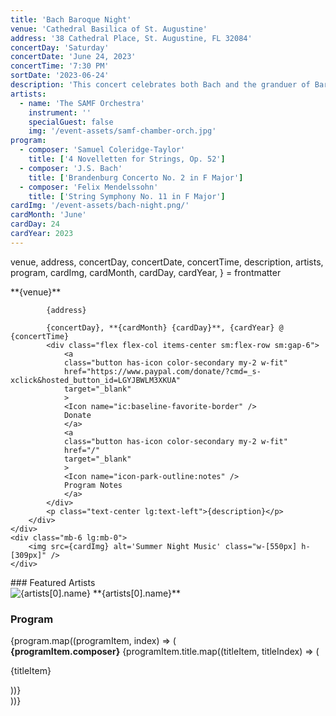 ```yaml
---
title: 'Bach Baroque Night'
venue: 'Cathedral Basilica of St. Augustine'
address: '38 Cathedral Place, St. Augustine, FL 32084'
concertDay: 'Saturday'
concertDate: 'June 24, 2023'
concertTime: '7:30 PM'
sortDate: '2023-06-24'
description: 'This concert celebrates both Bach and the granduer of Baroque music as we kick off the first night in our 3 Bs Series. The SAMF Chamber Orchestra makes its season debut.'
artists:
  - name: 'The SAMF Orchestra'
    instrument: ''
    specialGuest: false
    img: '/event-assets/samf-chamber-orch.jpg'
program:
  - composer: 'Samuel Coleridge-Taylor'
    title: ['4 Novelletten for Strings, Op. 52']
  - composer: 'J.S. Bach'
    title: ['Brandenburg Concerto No. 2 in F Major']
  - composer: 'Felix Mendelssohn'
    title: ['String Symphony No. 11 in F Major']
cardImg: '/event-assets/bach-night.png/'
cardMonth: 'June'
cardDay: 24
cardYear: 2023
---
```


  venue,
  address,
  concertDay,
  concertDate,
  concertTime,
  description,
  artists,
  program,
  cardImg,
  cardMonth,
  cardDay,
  cardYear,
} = frontmatter

<div class="flex flex-col-reverse items-center lg:flex-row justify-between">
    <div>
        <div class="flex flex-col gap-4 max-w-[560px] items-center lg:items-start text-center sm:text-left">
            **{venue}**
            
            {address}

            {concertDay}, **{cardMonth} {cardDay}**, {cardYear} @ {concertTime}
            <div class="flex flex-col items-center sm:flex-row sm:gap-6">
                <a
                class="button has-icon color-secondary my-2 w-fit"
                href="https://www.paypal.com/donate/?cmd=_s-xclick&hosted_button_id=LGYJBWLM3XKUA"
                target="_blank"
                >
                <Icon name="ic:baseline-favorite-border" />
                Donate
                </a>
                <a
                class="button has-icon color-secondary my-2 w-fit"
                href="/"
                target="_blank"
                >
                <Icon name="icon-park-outline:notes" />
                Program Notes
                </a>
            </div>
            <p class="text-center lg:text-left">{description}</p>
        </div>
    </div>
    <div class="mb-6 lg:mb-0">
        <img src={cardImg} alt='Summer Night Music' class="w-[550px] h-[309px]" />
    </div>

</div>

<div class="flex flex-col items-center lg:items-start lg:flex-row custom:justify-center custom:gap-5 post-custom:justify-start post-custom:gap-[13.5rem] py-8 border-b-2 border-neutral-900 dark:border-neutral-300 mb-10 lg:mb-12">
    <div class="flex flex-col text-center lg:text-left">
        ### Featured Artists
        <div class="flex flex-col items-center sm:items-start sm:flex-row gap-10 my-4">
            <div>
                <img src={artists[0].img} alt={artists[0].name} class="w-[400px] h-[300px]" />
                **{artists[0].name}**
            </div>
        </div>
    </div>
    <div class="flex flex-col sm:text-center lg:text-left pt-6 lg:pt-0">
        <h3 class="text-center xl:text-left">Program</h3>
        <div class="flex flex-col gap-6 my-4 text-center post-custom:text-left">
            {program.map((programItem, index) => (
                 <div key={index}>
                 <strong>{programItem.composer}</strong>
                {programItem.title.map((titleItem, titleIndex) => (
                 <p key={titleIndex}>{titleItem}</p>
                 ))}
             </div>
            ))}
        </div>
    </div>
</div>
